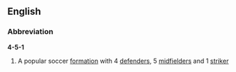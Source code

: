 ==English==

===Abbreviation===
'''4-5-1'''

# {{football}} A popular soccer [[formation]] with 4 [[defender]]s, 5 [[midfielder]]s and 1 [[striker]]